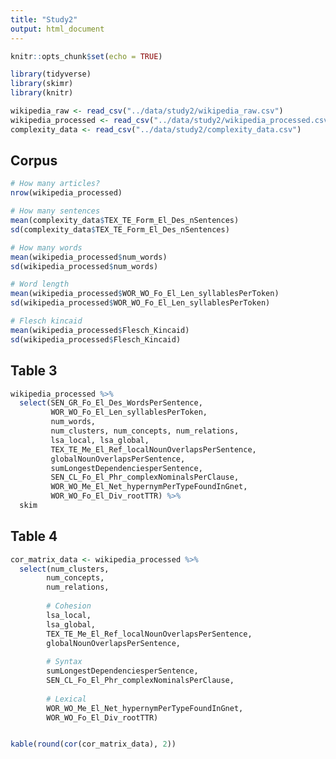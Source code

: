 ```yaml
---
title: "Study2"
output: html_document
---
```


```r
knitr::opts_chunk$set(echo = TRUE)
```

```r
library(tidyverse)
library(skimr)
library(knitr)
```

```r
wikipedia_raw <- read_csv("../data/study2/wikipedia_raw.csv")
wikipedia_processed <- read_csv("../data/study2/wikipedia_processed.csv")
complexity_data <- read_csv("../data/study2/complexity_data.csv")
```

## Corpus

```r
# How many articles?
nrow(wikipedia_processed)
```

```r
# How many sentences
mean(complexity_data$TEX_TE_Form_El_Des_nSentences)
sd(complexity_data$TEX_TE_Form_El_Des_nSentences)
```


```r
# How many words
mean(wikipedia_processed$num_words)
sd(wikipedia_processed$num_words)
```

```r
# Word length
mean(wikipedia_processed$WOR_WO_Fo_El_Len_syllablesPerToken)
sd(wikipedia_processed$WOR_WO_Fo_El_Len_syllablesPerToken)
```

```r
# Flesch kincaid
mean(wikipedia_processed$Flesch_Kincaid)
sd(wikipedia_processed$Flesch_Kincaid)
```

## Table 3

```r
wikipedia_processed %>%
  select(SEN_GR_Fo_El_Des_WordsPerSentence,
         WOR_WO_Fo_El_Len_syllablesPerToken,
         num_words,
         num_clusters, num_concepts, num_relations, 
         lsa_local, lsa_global, 
         TEX_TE_Me_El_Ref_localNounOverlapsPerSentence, 
         globalNounOverlapsPerSentence, 
         sumLongestDependenciesperSentence, 
         SEN_CL_Fo_El_Phr_complexNominalsPerClause, 
         WOR_WO_Me_El_Net_hypernymPerTypeFoundInGnet, 
         WOR_WO_Fo_El_Div_rootTTR) %>% 
  skim
```

## Table 4

```r
cor_matrix_data <- wikipedia_processed %>%
  select(num_clusters, 
        num_concepts,
        num_relations,
        
        # Cohesion
        lsa_local, 
        lsa_global, 
        TEX_TE_Me_El_Ref_localNounOverlapsPerSentence, 
        globalNounOverlapsPerSentence,
        
        # Syntax
        sumLongestDependenciesperSentence,
        SEN_CL_Fo_El_Phr_complexNominalsPerClause,
        
        # Lexical
        WOR_WO_Me_El_Net_hypernymPerTypeFoundInGnet,
        WOR_WO_Fo_El_Div_rootTTR)


kable(round(cor(cor_matrix_data), 2))
```

